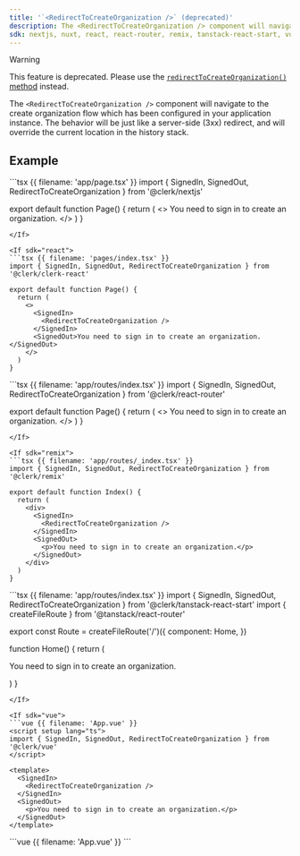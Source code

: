 ```yaml
---
title: '`<RedirectToCreateOrganization />` (deprecated)'
description: The <RedirectToCreateOrganization /> component will navigate to the user profile URL which has been configured in your application instance. The behavior will be just like a server-side (3xx) redirect, and will override the current location in the history stack.
sdk: nextjs, nuxt, react, react-router, remix, tanstack-react-start, vue
---
```


> [!WARNING]
> This feature is deprecated. Please use the [`redirectToCreateOrganization()` method](/docs/reference/javascript/clerk#redirect-to-create-organization) instead.

The `<RedirectToCreateOrganization />` component will navigate to the create organization flow which has been configured in your application instance. The behavior will be just like a server-side (3xx) redirect, and will override the current location in the history stack.

## Example

<If sdk="nextjs">
  ```tsx {{ filename: 'app/page.tsx' }}
  import { SignedIn, SignedOut, RedirectToCreateOrganization } from '@clerk/nextjs'

  export default function Page() {
    return (
      <>
        <SignedIn>
          <RedirectToCreateOrganization />
        </SignedIn>
        <SignedOut>You need to sign in to create an organization.</SignedOut>
      </>
    )
  }
  ```
</If>

<If sdk="react">
  ```tsx {{ filename: 'pages/index.tsx' }}
  import { SignedIn, SignedOut, RedirectToCreateOrganization } from '@clerk/clerk-react'

  export default function Page() {
    return (
      <>
        <SignedIn>
          <RedirectToCreateOrganization />
        </SignedIn>
        <SignedOut>You need to sign in to create an organization.</SignedOut>
      </>
    )
  }
  ```
</If>

<If sdk="react-router">
  ```tsx {{ filename: 'app/routes/index.tsx' }}
  import { SignedIn, SignedOut, RedirectToCreateOrganization } from '@clerk/react-router'

  export default function Page() {
    return (
      <>
        <SignedIn>
          <RedirectToCreateOrganization />
        </SignedIn>
        <SignedOut>You need to sign in to create an organization.</SignedOut>
      </>
    )
  }
  ```
</If>

<If sdk="remix">
  ```tsx {{ filename: 'app/routes/_index.tsx' }}
  import { SignedIn, SignedOut, RedirectToCreateOrganization } from '@clerk/remix'

  export default function Index() {
    return (
      <div>
        <SignedIn>
          <RedirectToCreateOrganization />
        </SignedIn>
        <SignedOut>
          <p>You need to sign in to create an organization.</p>
        </SignedOut>
      </div>
    )
  }
  ```
</If>

<If sdk="tanstack-react-start">
  ```tsx {{ filename: 'app/routes/index.tsx' }}
  import { SignedIn, SignedOut, RedirectToCreateOrganization } from '@clerk/tanstack-react-start'
  import { createFileRoute } from '@tanstack/react-router'

  export const Route = createFileRoute('/')({
    component: Home,
  })

  function Home() {
    return (
      <div>
        <SignedIn>
          <RedirectToCreateOrganization />
        </SignedIn>
        <SignedOut>
          <p>You need to sign in to create an organization.</p>
        </SignedOut>
      </div>
    )
  }
  ```
</If>

<If sdk="vue">
  ```vue {{ filename: 'App.vue' }}
  <script setup lang="ts">
  import { SignedIn, SignedOut, RedirectToCreateOrganization } from '@clerk/vue'
  </script>

  <template>
    <SignedIn>
      <RedirectToCreateOrganization />
    </SignedIn>
    <SignedOut>
      <p>You need to sign in to create an organization.</p>
    </SignedOut>
  </template>
  ```
</If>

<If sdk="nuxt">
  ```vue {{ filename: 'App.vue' }}
  <script setup lang="ts">
  // Components are automatically imported
  </script>

  <template>
    <SignedIn>
      <RedirectToCreateOrganization />
    </SignedIn>
    <SignedOut>
      <p>You need to sign in to create an organization.</p>
    </SignedOut>
  </template>
  ```
</If>
